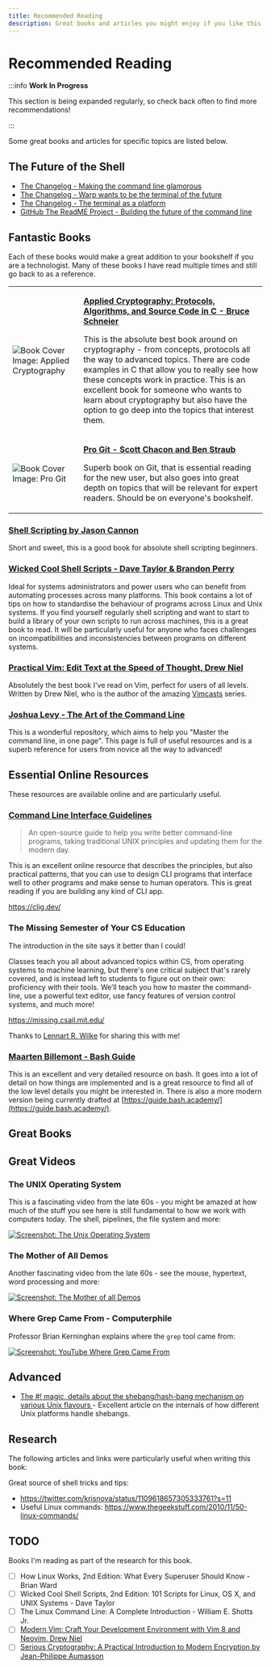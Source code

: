 ```yaml
---
title: Recommended Reading
description: Great books and articles you might enjoy if you like this book!
---
```


# Recommended Reading

:::info **Work In Progress**

This section is being expanded regularly, so check back often to find more recommendations!

:::

Some great books and articles for specific topics are listed below.

## The Future of the Shell

- [The Changelog - Making the command line glamorous](https://changelog.com/gotime/222)
- [The Changelog - Warp wants to be the terminal of the future](https://changelog.com/podcast/487)
- [The Changelog - The terminal as a platform](https://changelog.com/podcast/511)
- [GitHub The ReadME Project - Building the future of the command line](https://github.com/readme/featured/future-of-the-command-line)

## Fantastic Books

Each of these books would make a great addition to your bookshelf if you are a technologist. Many of these books I have read multiple times and still go back to as a reference.

<table>
  <tr>
    <td><img style={{width: '480px'}} alt="Book Cover Image: Applied Cryptography" src={require('./images/applied-cryptography.jpeg').default} /></td>
    <td>
      <p><strong><a href="https://www.amazon.com/Applied-Cryptography-Protocols-Algorithms-Source/dp/0471117099">Applied Cryptography: Protocols, Algorithms, and Source Code in C - Bruce Schneier</a></strong></p>
      <p>This is the absolute best book around on cryptography - from concepts, protocols all the way to advanced topics. There are code examples in C that allow you to really see how these concepts work in practice. This is an excellent book for someone who wants to learn about cryptography but also have the option to go deep into the topics that interest them.</p>
    </td>
  </tr>
  <tr>
    <td><img style={{width: '480px'}} alt="Book Cover Image: Pro Git" src={require('./images/pro-git-2.png').default} /></td>
    <td>
      <p><strong><a href="https://git-scm.com/book/en/v2">Pro Git - Scott Chacon and Ben Straub</a></strong></p>
      <p>Superb book on Git, that is essential reading for the new user, but also goes into great depth on topics that will be relevant for expert readers. Should be on everyone's bookshelf.</p>
    </td>
  </tr>
</table>

### [Shell Scripting by Jason Cannon](https://www.amazon.com/Shell-Scripting-Automate-Command-Programming-ebook/dp/B015FZAXU6)

Short and sweet, this is a good book for absolute shell scripting beginners.

### [Wicked Cool Shell Scripts - Dave Taylor & Brandon Perry](https://nostarch.com/wcss2)

Ideal for systems administrators and power users who can benefit from automating processes across many platforms. This book contains a lot of tips on how to standardise the behaviour of programs across Linux and Unix systems. If you find yourself regularly shell scripting and want to start to build a library of your own scripts to run across machines, this is a great book to read. It will be particularly useful for anyone who faces challenges on incompatibilities and inconsistencies between programs on different systems.

### [Practical Vim: Edit Text at the Speed of Thought, Drew Niel](https://www.amazon.com/Practical-Vim-Thought-Pragmatic-Programmers/dp/1934356980)

Absolutely the best book I've read on Vim, perfect for users of all levels. Written by Drew Niel, who is the author of the amazing [Vimcasts](http://vimcasts.org/) series.

### [Joshua Levy - The Art of the Command Line](https://github.com/jlevy/the-art-of-command-line)

This is a wonderful repository, which aims to help you "Master the command line, in one page". This page is full of useful resources and is a superb reference for users from novice all the way to advanced!


## Essential Online Resources

These resources are available online and are particularly useful.

### [Command Line Interface Guidelines](https://clig.dev/)

> An open-source guide to help you write better command-line programs, taking traditional UNIX principles and updating them for the modern day.

This is an excellent online resource that describes the principles, but also practical patterns, that you can use to design CLI programs that interface well to other programs and make sense to human operators. This is great reading if you are building any kind of CLI app.

https://clig.dev/

### The Missing Semester of Your CS Education

The introduction in the site says it better than I could!

Classes teach you all about advanced topics within CS, from operating systems to machine learning, but there's one critical subject that's rarely covered, and is instead left to students to figure out on their own: proficiency with their tools. We’ll teach you how to master the command-line, use a powerful text editor, use fancy features of version control systems, and much more!

https://missing.csail.mit.edu/

Thanks to [Lennart R. Wilke](https://www.linkedin.com/in/lrwilke/) for sharing this with me!

### [Maarten Billemont - Bash Guide](http://mywiki.wooledge.org/BashGuide)

This is an excellent and very detailed resource on bash. It goes into a lot of detail on how things are implemented and is a great resource to find all of the low level details you might be interested in. There is also a more modern version being currently drafted at [https://guide.bash.academy/](https://guide.bash.academy/).

## Great Books

## Great Videos

### The UNIX Operating System

This is a fascinating video from the late 60s - you might be amazed at how much of the stuff you see here is still fundamental to how we work with computers today. The shell, pipelines, the file system and more:

[![Screenshot: The Unix Operating System](./images/atat-the-unix-operating-system.png)](https://www.youtube.com/watch?v=tc4ROCJYbm0)

### The Mother of All Demos

Another fascinating video from the late 60s - see the mouse, hypertext, word processing and more:

[![Screenshot: The Mother of all Demos](./images/the-mother-of-all-demos.png)](https://www.youtube.com/watch?v=yJDv-zdhzMY)

### Where Grep Came From - Computerphile

Professor Brian Kerninghan explains where the `grep` tool came from:

[![Screenshot: YouTube Where Grep Came From](./images/youtube-where-grep-came-from.png)](https://www.youtube.com/watch?v=NTfOnGZUZDk)

## Advanced

- [The #! magic, details about the shebang/hash-bang mechanism on various Unix flavours
](https://www.in-ulm.de/~mascheck/various/shebang) - Excellent article on the internals of how different Unix platforms handle shebangs.

## Research

The following articles and links were particularly useful when writing this book:

Great source of shell tricks and tips:

- https://twitter.com/krisnova/status/1109618657305333761?s=11
- Useful Linux commands: https://www.thegeekstuff.com/2010/11/50-linux-commands/

## TODO

Books I'm reading as part of the research for this book.

- [ ] How Linux Works, 2nd Edition: What Every Superuser Should Know - Brian Ward
- [ ] Wicked Cool Shell Scripts, 2nd Edition: 101 Scripts for Linux, OS X, and UNIX Systems - Dave Taylor
- [ ] The Linux Command Line: A Complete Introduction - William E. Shotts Jr.
- [ ] [Modern Vim: Craft Your Development Environment with Vim 8 and Neovim, Drew Niel](https://pragprog.com/book/modvim/modern-vim)
- [ ] [Serious Cryptography: A Practical Introduction to Modern Encryption by Jean-Philippe Aumasson](https://smile.amazon.com/Serious-Cryptography-Practical-Introduction-Encryption/dp/1593278268/ref=tmm_pap_swatch_0?_encoding=UTF8&qid=&sr=)
